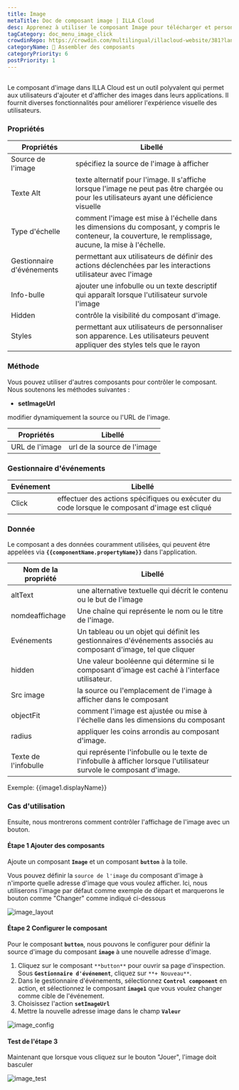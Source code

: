 ```yaml
---
title: Image
metaTitle: Doc de composant image | ILLA Cloud
desc: Apprenez à utiliser le composant Image pour télécharger et personnaliser l'image de votre application dans ILLA Cloud.
tagCategory: doc_menu_image_click
crowdinRepo: https://crowdin.com/multilingual/illacloud-website/381?languages=fr&filter=basic&value=0
categoryName: 🧬 Assembler des composants
categoryPriority: 6
postPriority: 1
---
```


## <h2 hidden>Qu'est-ce que l'image ?</h2>

Le composant d'image dans ILLA Cloud est un outil polyvalent qui permet aux utilisateurs d'ajouter et d'afficher des images dans leurs applications. Il fournit diverses fonctionnalités pour améliorer l'expérience visuelle des utilisateurs.

### Propriétés

| Propriétés                | Libellé                                                                                                                                                          |
| ------------------------- | ---------------------------------------------------------------------------------------------------------------------------------------------------------------- |
| Source de l'image         | spécifiez la source de l'image à afficher                                                                                                                        |
| Texte Alt                 | texte alternatif pour l'image. Il s'affiche lorsque l'image ne peut pas être chargée ou pour les utilisateurs ayant une déficience visuelle                      |
| Type d'échelle            | comment l'image est mise à l'échelle dans les dimensions du composant, y compris le conteneur, la couverture, le remplissage, aucune, la mise à l'échelle.       |
| Gestionnaire d'événements | permettant aux utilisateurs de définir des actions déclenchées par les interactions utilisateur avec l'image                                                     |
| Info-bulle                | ajouter une infobulle ou un texte descriptif qui apparaît lorsque l'utilisateur survole l'image                                                                  |
| Hidden                    | contrôle la visibilité du composant d'image.                                                                                                                     |
| Styles                    | permettant aux utilisateurs de personnaliser son apparence. Les utilisateurs peuvent appliquer des styles tels que le rayon                                      |

### Méthode

Vous pouvez utiliser d'autres composants pour contrôler le composant. Nous soutenons les méthodes suivantes :

-   **setImageUrl**

modifier dynamiquement la source ou l'URL de l'image.

| Propriétés      | Libellé                     |
| --------------- | --------------------------- |
| URL de l'image  | url de la source de l'image |

### Gestionnaire d'événements

| Evénement | Libellé                                                                                       |
| --------- | --------------------------------------------------------------------------------------------- |
| Click     | effectuer des actions spécifiques ou exécuter du code lorsque le composant d'image est cliqué |

### Donnée

Le composant a des données couramment utilisées, qui peuvent être appelées via **`{{componentName.propertyName}}`** dans l'application.

| Nom de la propriété    | Libellé                                                                                                                        |
| ---------------------- | ------------------------------------------------------------------------------------------------------------------------------ |
| altText                | une alternative textuelle qui décrit le contenu ou le but de l'image                                                           |
| nomdeaffichage         | Une chaîne qui représente le nom ou le titre de l'image.                                                                       |
| Evénements             | Un tableau ou un objet qui définit les gestionnaires d'événements associés au composant d'image, tel que cliquer               |
| hidden                 | Une valeur booléenne qui détermine si le composant d'image est caché à l'interface utilisateur.                                |
| Src image              | la source ou l'emplacement de l'image à afficher dans le composant                                                             |
| objectFit              | comment l'image est ajustée ou mise à l'échelle dans les dimensions du composant                                               |
| radius                 | appliquer les coins arrondis au composant d'image.                                                                             |
| Texte de l'infobulle   | qui représente l'infobulle ou le texte de l'infobulle à afficher lorsque l'utilisateur survole le composant d'image.           |

Exemple: {{image1.displayName}}

### Cas d'utilisation

Ensuite, nous montrerons comment contrôler l'affichage de l'image avec un bouton.

#### Étape 1 Ajouter des composants

Ajoute un composant **`Image`** et un composant **`button`** à la toile.

Vous pouvez définir la `source de l'image` du composant d'image à n'importe quelle adresse d'image que vous voulez afficher. Ici, nous utiliserons l'image par défaut comme exemple de départ et marquerons le bouton comme "Changer" comme indiqué ci-dessous

![image_layout](https://cdn.illacloud.com/official-website/img/official-site/components/image_layout.jpg)

#### Étape 2 Configurer le composant

Pour le composant **`button`**, nous pouvons le configurer pour définir la source d'image du composant **`image`** à une nouvelle adresse d'image.

1.  Cliquez sur le composant `**button**` pour ouvrir sa page d'inspection. Sous **`Gestionnaire d'événement`**, cliquez sur `**+ Nouveau**`.
2.  Dans le gestionnaire d'événements, sélectionnez **`Control component`** en action, et sélectionnez le composant **`image1`** que vous voulez changer comme cible de l'événement.
3.  Choisissez l'action **`setImageUrl`**
4.  Mettre la nouvelle adresse image dans le champ **`Valeur`**

![image_config](https://cdn.illacloud.com/official-website/img/official-site/components/image_config.jpg)

#### Test de l'étape 3

Maintenant que lorsque vous cliquez sur le bouton "Jouer", l'image doit basculer

![image_test](https://cdn.illacloud.com/official-website/img/official-site/components/image_test.gif)
